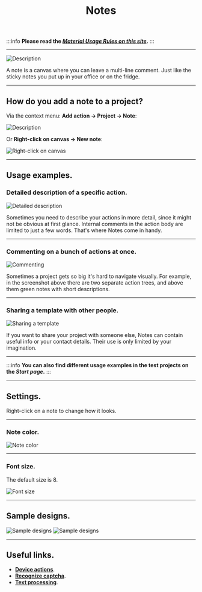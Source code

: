 ﻿---
sidebar_position: 4
title: Notes
description: Notes in the project.
---
:::info **Please read the [*Material Usage Rules on this site*](../../Disclaimer).**
:::
_______________________________________________
![Description](./assets/Notes/Notes_pic1.png)

A note is a canvas where you can leave a multi-line comment. Just like the sticky notes you put up in your office or on the fridge.
_______________________________________________
## How do you add a note to a project?
Via the context menu: **Add action → Project → Note**:

![Description](./assets/Notes/Notes_pic2.png)

Or **Right-click on canvas → New note**:

![Right-click on canvas](./assets/Notes/Notes_pic3.png)
_______________________________________________
## Usage examples.
### Detailed description of a specific action.
![Detailed description](./assets/Notes/Notes_pic4.png)

Sometimes you need to describe your actions in more detail, since it might not be obvious at first glance. Internal comments in the action body are limited to just a few words. That's where Notes come in handy.
_______________________________________________
### Commenting on a bunch of actions at once.
![Commenting](./assets/Notes/Notes_pic5.png)

Sometimes a project gets so big it's hard to navigate visually. For example, in the screenshot above there are two separate action trees, and above them green notes with short descriptions.
_______________________________________________
### Sharing a template with other people.
![Sharing a template](./assets/Notes/Notes_pic6.png)

If you want to share your project with someone else, Notes can contain useful info or your contact details. Their use is only limited by your imagination.
_______________________________________________
:::info **You can also find different usage examples in the test projects on the *Start page*.**
:::
_______________________________________________

## Settings.
Right-click on a note to change how it looks.
_______________________________________________
### Note color.
![Note color](./assets/Notes/Notes_pic7.png)
_______________________________________________
### Font size.
The default size is 8.

![Font size](./assets/Notes/Notes_pic8.png)
_______________________________________________
## Sample designs.
![Sample designs](./assets/Notes/Notes_pic9.png) ![Sample designs](./assets/Notes/Notes_pic10.png)
_______________________________________________
## Useful links.
- [**Device actions**](../../Android/ProLite/action).
- [**Recognize captcha**](../../Android/ProLite/CaptchaSolving).
- [**Text processing**](../../Data/Text).